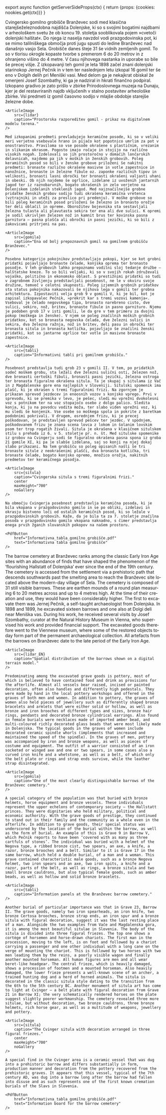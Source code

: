 

export async function getServerSideProps(ctx) {
    return {props: {cookies: nookies.get(ctx)}}
}

<Article title="Gomilno grobišče" lang="si" ssrLang={props.cookies.lang}>
    Cvingersko gomilno grobišče Branževec sodi med klasična starejšeželeznodobna najdišča Dolenjske, ki so s svojimi bogatimi najdbami v arheološkem svetu že ob koncu 19. stoletja sooblikovala pojem »cvetoči dolenjski halštat«. Do njega iz naselja navzdol vodi prazgodovinska pot, ki se mimo talilniškega območja proti jugu spusti do ledine Branževec nad današnjo vasjo Sela. Grobišče danes šteje 31 še vidnih zemljenih gomil. To so v tlorisu okrogle kopaste tvorbe s premerom 6 do 20 metrov in z ohranjeno višino do 4 metre. V času njihovega nastanka in uporabe so bile še precej višje. Z izkopavanji teh gomil je leta 1898 začel znani dolenjski starinokop Jernej Pečnik in v tem ter naslednjem letu izkopal 16 gomil ter še eno v Dolgih delih pri Meniški vasi. Med delom ga je nekajkrat obiskal že omenjeni Josef Szombathy, ki ga je nadziral in hkrati finančno podpiral. Izkopano gradivo je zato prišlo v zbirke Prirodoslovnega muzeja na Dunaju, kjer je del restavriranih najdb vključenih v stalno postavitev arheološke zbirke. Vsi predmeti iz gomil časovno sodijo v mlajše obdobje starejše železne dobe.

    <ArticleImage
        src={lidar}
        caption="Prostorska razporeditev gomil - prikaz na digitalnem modelu terena."
    />

    Med izkopanimi predmeti prevladujejo keramične posode, ki so v veliki meri verjetno vsebovale hrano in pijačo kot popotnico umrlim za pot v onostranstvo. Praviloma so vse posode okrašene s plastičnim, vrezanim in slikanim okrasom. Pogosto imajo ročaje in stojijo na različno visokih nogah. Izdelovali so jih prostoročno v domačih lončarskih delavnicah, najdemo pa jih v moških in ženskih grobovih. Poleg keramičnih posod so bili v ženske grobove priloženi še nakitni predmeti: bronaste različno okrašene masivne in votle zapestnice in nanožnice, bronaste in železne fibule oz. zaponke različnih tipov in velikosti, bronasti lasni obročki ter bronasti okrašeni valjasti uhani in obeski. Ob njih najdemo še ogrlice, izdelane iz uvoženih jantarnih jagod ter iz raznobarvnih, bogato okrašenih in zelo verjetno na Dolenjskem izdelanih steklenih jagod. Med najznačilnejše grobne pridatke ženskih grobov sodijo tudi okrašena keramična vretenca (vztrajniki in uteži za preslico pri predenju). V moške grobove so bili poleg keramičnih posod priloženi še železno in bronasto orožje ter deli oblačil in opreme. Oborožitev bojevnika sta sestavljali železna tulasta ali plavutasta sekira ter ena ali dve sulici. K opremi je sodil ukrivljen železen nož in kamnit brus ter kovinska pasna garnitura – pasna plošča ali obročki in pasni jezički, ki so bili z zakovicami pritrjeni na pas.

    <ArticleImage
        src={gomila}
        caption="Ena od bolj prepoznavnih gomil na gomilnem grobišču Branževec."
    />

    Posebno kategorijo pokojnikov predstavljajo pokopi, kjer se kot grobni pridatki pojavljajo bronaste čelade, konjska oprema ter bronasto posodje. V teh grobovih lahko prepoznamo vodilni sloj tedanje družbe – halštatske kneze. To so bili veljaki, ki so v svojih rokah združevali vojaško, politično in ekonomsko oblast. S prestižnimi pridatki so tudi v zagrobnem življenju predstavljali posebnost, ne le v okviru svoje družine, temveč v celotni skupnosti. Poleg izjemnih grobnih pridatkov sta status pokojnika nakazovali še njihova lega v gomili ter grobna arhitektura. Izpostaviti velja grob 9 v gomili V, ki je bil, kot je zapisal izkopavalec Pečnik, »prekrit kar s tremi vozovi kamenja«. Vseboval je čelado negovskega tipa, bronasto narebreno cisto, dve sulici, sekiro, nož, britev, bronaste fibule in pasno garnituro. Njemu je podoben grob 17 v isti gomili, le da gre v tem primeru za dvojni pokop (moškega in ženske). V njem se poleg značilnih moških grobnih pridatkov, kot so bronasta negovska čelada, dve železni sulici in sekira, dva železna ražnja, nož in britev, deli pasu in obročki ter bronasta situla in bronasta kotlička, pojavljajo še značilni ženski pridatki, kot so jantarne ogrlice ter votle in masivne bronaste zapestnice.

    <ArticleImage
        src={tabli}
        caption="Informativni tabli pri gomilnem grobišču."
    />

    Posebnost predstavlja tudi grob 23 v gomili II. V tem, po pridatkih sodeč moškem grobu, sta ležali dve železni sulični osti, železen nož, dve bronasti certoški fibuli, bronasti pasni jezički, železna ostroga ter bronasta figuralno okrašena situla. Ta je skupaj s situlama iz Vač in z Magdalenske gore ena najlepših v Sloveniji. Situlski spomenik ima plašč, ki je okrašen s tremi figuralnimi frizi. Na zgornjem je prikazan sprevod jezdecev in enoosnih vozov s konjsko vprego. Prvi v sprevodu, ki se premika v levo, je pešec, sledi mu vprežni dvokolesni voz s potnikom ter na voz stopajočo osebo z dolgo palico. Sledita konja, ki ju na povodcu vodita moža, ter slabo viden vprežni voz, ki mu sledi še konjenik. Vse osebe so moškega spola in pokrite z baretkam podobnimi pokrivali. V drugem, osrednjem frizu, ki je precej poškodovan, je predstavljen sprevod pešcev ter jezdec. V spodnjem, poškodovanem frizu je znana scena lovca z lokom in šolanim lovskim psom ter trop rogatih živali. Situla je okrašena v klasičnem situlskem stilu s prehoda iz 6. v 5. stoletje pr. n. št. Med situlske spomenike iz grobov na Cvingerju sodi še figuralno okrašena pasna spona iz groba 21 gomile XI, ki pa je slabše izdelana, saj so konji na njej dokaj slabo prikazani. Na tem grobišču so poleg opisanih našli še tri bronaste situle z neokrašenimi plašči, dva bronasta kotlička, tri bronaste čelade, bogato konjsko opremo, množico orožja, nakitnih predmetov ter keramičnega posodja.

    <ArticleImage
        src={situla}
        caption="Cvingerska situla s tremi figuralnimi frizi."
        center
        maxHeight="700"
        noGallery
    />

    Na območju Cvingerja posebnost predstavlja keramična posoda, ki je bila vkopana v prazgodovinsko gomilo in se po obliki, izdelavi in okrasju bistveno loči od ostalih keramičnih posod, ki so ležale v prazgodovinskih grobovih. Kaže, da je bila ta za 7. stoletje značilna posoda v prazgodovinsko gomilo vkopana naknadno, s čimer predstavlja enega prvih žganih slovanskih pokopov na našem prostoru.

    <PdfButton
        href="Informativna_tabla_gomilno_grobišče.pdf"
        text="Informativna tabla gomilno grobišče"
    />
</Article>

<Article title="The barrow cemetery" lang="en" ssrLang={props.cookies.lang}>
    The barrow cemetery at Branževec ranks among the classic Early Iron Age sites with an abundance of finds that have shaped the phenomenon of the ‘flourishing Hallstatt of Dolenjska’ ever since the end of the 19th century. The cemetery is accessed from the settlement via a prehistoric path that descends southwards past the smelting area to reach the Branževec site located above the modern-day village of Sela. The cemetery is composed of 31 still visible barrows. These are earthen mounds of a round plan measuring 6 to 20 metres across and up to 4 metres high. At the time of their creation and use, they would have been considerably higher. The first to excavate them was Jernej Pečnik, a self-taught archaeologist from Dolenjska. In 1898 and 1899, he excavated sixteen barrows and one also at Dolgi deli near Meniška vas. During his work, he received several visits by Josef Szombathy, curator at the Natural History Museum in Vienna, who supervised his work and provided financial support. The excavated goods therefore went to the Viennese museum, where some of the restored objects today form part of the permanent archaeological collection. All artefacts from the barrows on Branževec date to the late period of the Early Iron Age. 

    <ArticleImage
        src={lidar_EN}
        caption="Spatial distribution of the barrows shown on a digital terrain model."
    />

    Predominating among the excavated grave goods is pottery, most of which is believed to have contained food and drink as provisions for the afterlife. Almost all vessels bear raised, incised or painted decoration, often also handles and differently high pedestals. They were made by hand in the local pottery workshops and offered in the graves of both men and women. In addition to pottery, the graves of women also held pieces of jewellery such as differently shaped bronze bracelets and armlets that were either solid or hollow, as well as bronze and iron brooches of different types and sizes, bronze hair rings, pendants and decorated bronze cylindrical earrings. Also found in female burials were necklaces made of imported amber bead, and multi-coloured richly decorated glass beads that were most likely made in Dolenjska. The typical goods in the graves of women include decorated ceramic spindle whorls (implements that increased and maintained the speed of the spindle). In the graves of men, pottery was accompanied by iron and bronze weapons, as well as pieces of costume and equipment. The outfit of a warrior consisted of an iron socketed or winged axe and one or two spears, in some cases also a curved iron knife and a whetstone, as well as a belt, of which only the belt plate or rings and strap ends survive, while the leather strap disintegrated.

    <ArticleImage
        src={gomila}
        caption="One of the most clearly distinguishable barrows of the Branževec cemetery."
    />

    A special category of the population was that buried with bronze helmets, horse equipment and bronze vessels. These individuals represent the upper echelons of contemporary society – the Hallstatt princes. They were dignitaries who held military, political and economic authority. With the grave goods of prestige, they continued to stand out in their family and the community as a whole even in the afterlife. In addition to grave goods, their special status was underscored by the location of the burial within the barrow, as well as the form of burial. An example of this is Grave 9 in Barrow V, which Pečnik reports to have been ‘covered with as many as three cartfuls of stones’. The individual was buried with a helmet of the Negova type, a ribbed bronze cist, two spears, an axe, a knife, a razor, bronze brooches and a belt. Similar to it is Grave 17 in the same barrow, which held a double burial, of a man and a woman. This grave contained characteristic male goods, such as a bronze Negova helmet, two iron spears and an axe, two iron spits, a knife and a razor, parts of the belt, as well as rings, a bronze situla and two small bronze cauldrons, but also typical female goods, such as amber beads, as well as hollow and solid bronze bracelets.

    <ArticleImage
        src={tabli}
        caption="Information panels at the Branževec barrow cemetery."
    />

    Another burial of particular importance was that in Grave 23, Barrow II. The grave goods, namely two iron spearheads, an iron knife, two bronze Certosa brooches, bronze strap ends, an iron spur and a bronze situla with figural decoration, suggest it was the last resting place of a man. Alongside the two examples from Vače and Magdalenska gora, it is among the most beautiful situlae in Slovenia. The body of the situla is divided into three figural friezes. The top one shows a cortège of horsemen and horse-drawn chariots. The first man in the procession, moving to the left, is on foot and followed by a chariot carrying a passenger and one other individual with a long cane on the verge of mounting the chariot. This is followed by two horses with two men leading them by the reins, a poorly visible wagon and finally another mounted horseman. All human figures are men and all wear beret-like headgear. The central frieze, which is heavily damaged, shows a procession of footmen and a mounted horseman. Also heavily damaged, the lower frieze presents a well-known scene of an archer, a trained hunting dog and a herd of horned animals. The situla is decorated in the classic situla style dating to the transition from the 6th to the 5th century BC. Another monument of situla art has come to light at Cvinger – a belt plate with figural decoration from Grave 21 in Barrow XI; the very schematically rendered horses on the plate suggest slightly poorer workmanship. The cemetery revealed three more situlae, but without decoration, two bronze cauldrons, three bronze helmets, rich horse gear, as well as a multitude of weapons, jewellery and pottery.

    <ArticleImage
        src={situla}
        caption="The Cvinger situla with decoration arranged in three figural friezes."
        center
        maxHeight="700"
        noGallery
    />

    A special find in the Cvinger area is a ceramic vessel that was dug into a prehistoric barrow and differs substantially in form, production manner and decoration from the pottery recovered from the prehistoric graves. It appears that this vessel, typical of the 7th century AD, was dug into a barrow long after the barrow had fallen into disuse and as such represents one of the first known cremation burials of the Slavs in Slovenia.

    <PdfButton
        href="Informativna_tabla_gomilno_grobišče.pdf"
        text="Information board for the barrow cemetery"
    />
</Article>